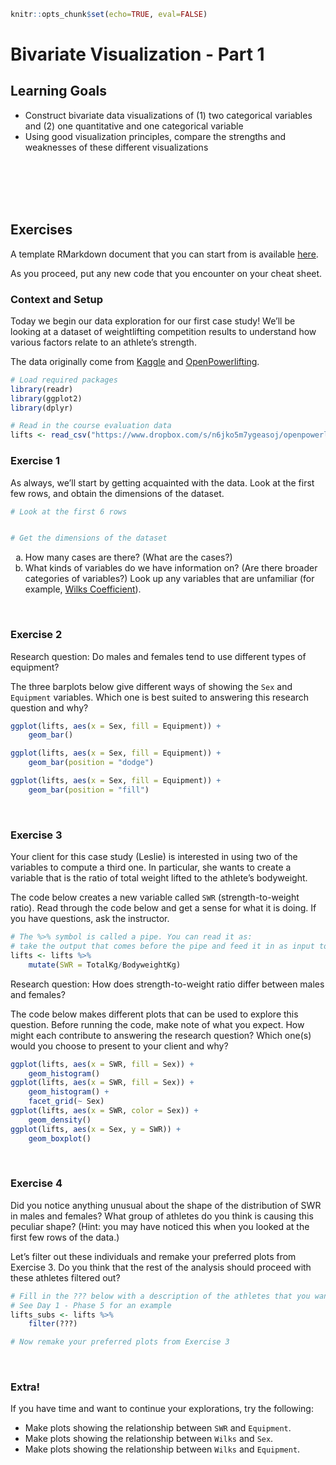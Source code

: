 ```r
knitr::opts_chunk$set(echo=TRUE, eval=FALSE)
```

# Bivariate Visualization - Part 1

## Learning Goals {-}

- Construct bivariate data visualizations of (1) two categorical variables and (2) one quantitative and one categorical variable
- Using good visualization principles, compare the strengths and weaknesses of these different visualizations

<br><br><br><br>


## Exercises {-}

A template RMarkdown document that you can start from is available [here](template_rmds/03-bivariate-viz-part1.Rmd).

As you proceed, put any new code that you encounter on your cheat sheet.

### Context and Setup {-}

Today we begin our data exploration for our first case study! We'll be looking at a dataset of weightlifting competition results to understand how various factors relate to an athlete's strength.

The data originally come from [Kaggle](https://www.kaggle.com/open-powerlifting/powerlifting-database) and [OpenPowerlifting](https://www.openpowerlifting.org/).

```r
# Load required packages
library(readr)
library(ggplot2)
library(dplyr)

# Read in the course evaluation data
lifts <- read_csv("https://www.dropbox.com/s/n6jko5m7ygeasoj/openpowerlifting_subs.csv?dl=1")
```

### Exercise 1 {-}

As always, we'll start by getting acquainted with the data. Look at the first few rows, and obtain the dimensions of the dataset.

```r
# Look at the first 6 rows


# Get the dimensions of the dataset

```

a. How many cases are there? (What are the cases?)
b. What kinds of variables do we have information on? (Are there broader categories of variables?) Look up any variables that are unfamiliar (for example, [Wilks Coefficient](https://en.wikipedia.org/wiki/Wilks_Coefficient)).

<br>

### Exercise 2 {-}

Research question: Do males and females tend to use different types of equipment?

The three barplots below give different ways of showing the `Sex` and `Equipment` variables. Which one is best suited to answering this research question and why?

```r
ggplot(lifts, aes(x = Sex, fill = Equipment)) +
    geom_bar()

ggplot(lifts, aes(x = Sex, fill = Equipment)) +
    geom_bar(position = "dodge")

ggplot(lifts, aes(x = Sex, fill = Equipment)) +
    geom_bar(position = "fill")
```

<br>

### Exercise 3 {-}

Your client for this case study (Leslie) is interested in using two of the variables to compute a third one. In particular, she wants to create a variable that is the ratio of total weight lifted to the athlete's bodyweight.

The code below creates a new variable called `SWR` (strength-to-weight ratio). Read through the code below and get a sense for what it is doing. If you have questions, ask the instructor.

```r
# The %>% symbol is called a pipe. You can read it as:
# take the output that comes before the pipe and feed it in as input to the function that comes after
lifts <- lifts %>%
    mutate(SWR = TotalKg/BodyweightKg)
```

Research question: How does strength-to-weight ratio differ between males and females?

The code below makes different plots that can be used to explore this question. Before running the code, make note of what you expect. How might each contribute to answering the research question? Which one(s) would you choose to present to your client and why?

```r
ggplot(lifts, aes(x = SWR, fill = Sex)) +
    geom_histogram()
ggplot(lifts, aes(x = SWR, fill = Sex)) +
    geom_histogram() +
    facet_grid(~ Sex)
ggplot(lifts, aes(x = SWR, color = Sex)) +
    geom_density()
ggplot(lifts, aes(x = Sex, y = SWR)) +
    geom_boxplot()
```

<br>

### Exercise 4 {-}

Did you notice anything unusual about the shape of the distribution of SWR in males and females? What group of athletes do you think is causing this peculiar shape? (Hint: you may have noticed this when you looked at the first few rows of the data.)

Let's filter out these individuals and remake your preferred plots from Exercise 3. Do you think that the rest of the analysis should proceed with these athletes filtered out?

```r
# Fill in the ??? below with a description of the athletes that you want to KEEP
# See Day 1 - Phase 5 for an example
lifts_subs <- lifts %>%
    filter(???)
```

```r
# Now remake your preferred plots from Exercise 3
```

<br>

### Extra! {-}

If you have time and want to continue your explorations, try the following:

- Make plots showing the relationship between `SWR` and `Equipment`.
- Make plots showing the relationship between `Wilks` and `Sex`.
- Make plots showing the relationship between `Wilks` and `Equipment`.


